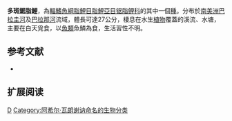 {{Speciesbox 
| genus = Serrasalmus
| species = marginatus
| image = Serrasalmus marginatus.jpg
| status = NE
| status_system = IUCN3.1
| authority =  [[Achille_Valenciennes|Valenciennes]], 1837
| synonyms = *''Serrasalme marginatus''<br /><small>Valenciennes, 1837</small>
}}
'''多斑鋸脂鯉'''，為[[輻鰭魚綱|輻鰭魚綱]][[脂鯉目|脂鯉目]][[脂鯉亞目|脂鯉亞目]][[锯脂鲤科|锯脂鲤科]]的其中一個[[種|種]]。分布於[[南美洲|南美洲]][[巴拉圭河|巴拉圭河]]及[[巴拉那河|巴拉那河]]流域，體長可達27公分，棲息在水生[[植物|植物]]覆蓋的溪流、水塘，主要在白天覓食，以[[魚類|魚類]]魚鱗為食，生活習性不明。

==参考文献==
{{refbegin}}
*{{FishBase_species|genus=Serrasalmus|species=marginatus|year=2014|month=1}}
{{refend}}

== 扩展阅读 ==
{{refbegin}}
{{wikispecies-inline|Serrasalmus marginatus|多斑鋸脂鯉}}
{{refend}}

{{Taxonbar|from=Q287929}}

[[Category:鋸脂鯉屬|D]]
[[Category:阿希尔·瓦朗谢讷命名的生物分类|Category:阿希尔·瓦朗谢讷命名的生物分类]]


{{魚類小作品}}